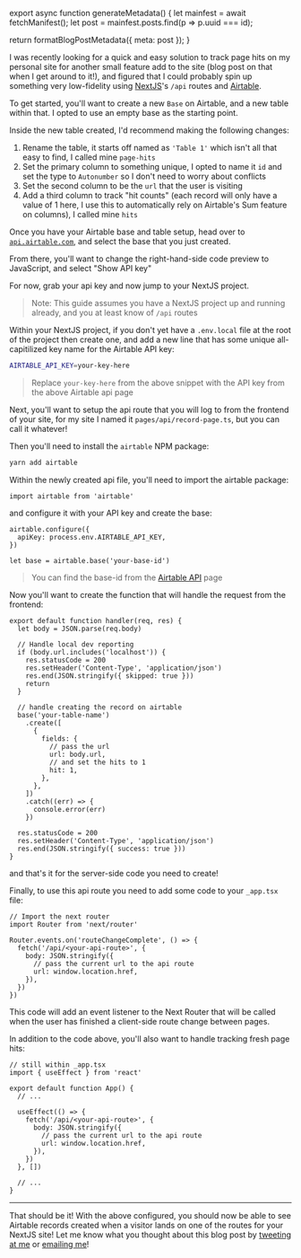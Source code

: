 

export async function generateMetadata() {
  let mainfest = await fetchManifest();
  let post = mainfest.posts.find(p => p.uuid === id);

  return formatBlogPostMetadata({ meta: post });
}

<BlogPage id={id}>


I was recently looking for a quick and easy solution to track page hits on my
personal site for another small feature add to the site (blog post on that when
I get around to it!), and figured that I could probably spin up something very
low-fidelity using [NextJS](https://nextjs.org)'s `/api` routes and
[Airtable](https://airtable.com).

To get started, you'll want to create a new `Base` on Airtable, and a new table
within that. I opted to use an empty base as the starting point.

Inside the new table created, I'd recommend making the following changes:

1. Rename the table, it starts off named as `'Table 1'` which isn't all that
   easy to find, I called mine `page-hits`
2. Set the primary column to something unique, I opted to name it `id` and set
   the type to `Autonumber` so I don't need to worry about conflicts
3. Set the second column to be the `url` that the user is visiting
4. Add a third column to track "hit counts" (each record will only have a value
   of 1 here, I use this to automatically rely on Airtable's Sum feature on
   columns), I called mine `hits`

Once you have your Airtable base and table setup, head over to
[`api.airtable.com`](https://api.airtable.com), and select the base that you
just created.

From there, you'll want to change the right-hand-side code preview to
JavaScript, and select "Show API key"

For now, grab your api key and now jump to your NextJS project.

> Note: This guide assumes you have a NextJS project up and running already, and
> you at least know of `/api` routes

Within your NextJS project, if you don't yet have a `.env.local` file at the
root of the project then create one, and add a new line that has some unique
all-capitilized key name for the Airtable API key:

```bash
AIRTABLE_API_KEY=your-key-here
```

> Replace `your-key-here` from the above snippet with the API key from the above
> Airtable api page

Next, you'll want to setup the api route that you will log to from the frontend
of your site, for my site I named it `pages/api/record-page.ts`, but you can
call it whatever!

Then you'll need to install the `airtable` NPM package:

```bash
yarn add airtable
```

Within the newly created api file, you'll need to import the airtable package:

```tsx
import airtable from 'airtable'
```

and configure it with your API key and create the base:

```tsx
airtable.configure({
  apiKey: process.env.AIRTABLE_API_KEY,
})

let base = airtable.base('your-base-id')
```

> You can find the base-id from the [Airtable API](https://api.airtable.com)
> page

Now you'll want to create the function that will handle the request from the
frontend:

```tsx
export default function handler(req, res) {
  let body = JSON.parse(req.body)

  // Handle local dev reporting
  if (body.url.includes('localhost')) {
    res.statusCode = 200
    res.setHeader('Content-Type', 'application/json')
    res.end(JSON.stringify({ skipped: true }))
    return
  }

  // handle creating the record on airtable
  base('your-table-name')
    .create([
      {
        fields: {
          // pass the url
          url: body.url,
          // and set the hits to 1
          hit: 1,
        },
      },
    ])
    .catch((err) => {
      console.error(err)
    })

  res.statusCode = 200
  res.setHeader('Content-Type', 'application/json')
  res.end(JSON.stringify({ success: true }))
}
```

and that's it for the server-side code you need to create!

Finally, to use this api route you need to add some code to your `_app.tsx`
file:

```tsx
// Import the next router
import Router from 'next/router'

Router.events.on('routeChangeComplete', () => {
  fetch('/api/<your-api-route>', {
    body: JSON.stringify({
      // pass the current url to the api route
      url: window.location.href,
    }),
  })
})
```

This code will add an event listener to the Next Router that will be called when
the user has finished a client-side route change between pages.

In addition to the code above, you'll also want to handle tracking fresh page
hits:

```tsx
// still within _app.tsx
import { useEffect } from 'react'

export default function App() {
  // ...

  useEffect(() => {
    fetch('/api/<your-api-route>', {
      body: JSON.stringify({
        // pass the current url to the api route
        url: window.location.href,
      }),
    })
  }, [])

  // ...
}
```

<Spacer />

---

That should be it! With the above configured, you should now be able to see
Airtable records created when a visitor lands on one of the routes for your
NextJS site! Let me know what you thought about this blog post by
[tweeting at me](https://twitter.com/immatthamlin) or <a href="mailto:matthewjameshamlin@gmail.com?subject=NextJS Analytics with Airtable">emailing
me</a>!


</BlogPage>
